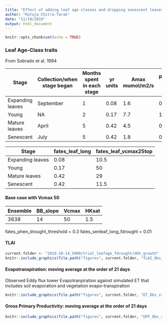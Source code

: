 ```yaml
---
title: "Effect of adding leaf age classes and dropping senescent leaves"
author: "Rutuja Chitra-Tarak"
date: "11/19/2019"
output: html_document
---
```


```r
knitr::opts_chunk$set(echo = TRUE)
```


### Leaf Age-Class traits
From Sobrado et al. 1994

Stage | Collection/when stage began | Months spent in each stage | yr units | Amax mumol/m2/s | proportion to max Amax
---------|---------|-------|-------|-------|-------
Expanding leaves | September | 1 | 0.08 | 1.6 | 0.21
Young | NA | 2 | 0.17 | 7.7 | 1
Mature leaves | April | 5 | 0.42 | 4.5 | 0.58
Senescent | July | 5 | 0.42 | 1.8 |  0.23


Stage | fates_leaf_long | fates_leaf_vcmax25top
---------|---------|-------|
Expanding leaves | 0.08 | 10.5
Young | 0.17 | 50
Mature leaves | 0.42 | 29
Senescent | 0.42 | 11.5

#### Base case with Vcmax 50

Ensemble | BB_slope | Vcmax | HKsat
---------|---------|-------|-------
3638 | 14 | 50 | 1.5

fates_phen_drought_threshold = 0.3
fates_senleaf_long_fdrought = 0.01

#### TLAI

```r
current.folder <- "2019-10-14_5000/trial_leafage_fdrought/dbh_growth"
knitr::include_graphics(file.path("figures", current.folder, "TLAI_Obs_vs_model_monthly.jpeg"))
```

#### Evapotranspiration: moving average at the order of 21 days
Observed Eddy flux tower Evapotranpiration against simulated ET that includes soil evaporation and vegetation evapo-transpiration 

```r
knitr::include_graphics(file.path("figures", current.folder, "ET_Obs_vs_model_daily_all_years_sma_21.jpeg"))
```

#### Gross Primary Productivity: moving average at the order of 21 days

```r
knitr::include_graphics(file.path("figures", current.folder, "GPP_Obs_vs_model_daily.jpeg"))
```
